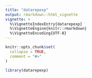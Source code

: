 ```yaml
---
title: "datarepexp"
output: rmarkdown::html_vignette
vignette: >
  %\VignetteIndexEntry{datarepexp}
  %\VignetteEngine{knitr::rmarkdown}
  %\VignetteEncoding{UTF-8}
---
```


```r
knitr::opts_chunk$set(
  collapse = TRUE,
  comment = "#>"
)
```

```r
library(datarepexp)
```
